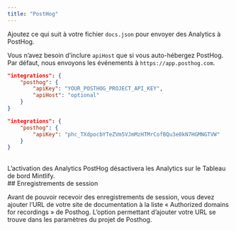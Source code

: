 ```yaml
---
title: "PostHog"
---
```


Ajoutez ce qui suit à votre fichier `docs.json` pour envoyer des Analytics à PostHog.

Vous n’avez besoin d’inclure `apiHost` que si vous auto-hébergez PostHog. Par défaut, nous envoyons les événements à `https://app.posthog.com`.

<CodeGroup>

```json Options d’Analytics dans docs.json
"integrations": {
    "posthog": {
        "apiKey": "YOUR_POSTHOG_PROJECT_API_KEY",
        "apiHost": "optional"
    }
}
```

```json Exemple
"integrations": {
    "posthog": {
        "apiKey": "phc_TXdpocbYTeZVm5VJmMzHTMrCofBQu3e0kN7HGMNGTVW"
    }
}
```

</CodeGroup>

<br />

<Warning>
    L’activation des Analytics PostHog désactivera les Analytics sur le Tableau de bord Mintlify.
</Warning>



<div id="session-recordings">
  ## Enregistrements de session
</div>

Avant de pouvoir recevoir des enregistrements de session, vous devez ajouter l’URL de votre site de documentation à la liste « Authorized domains for recordings » de Posthog. L’option permettant d’ajouter votre URL se trouve dans les paramètres du projet de Posthog.
